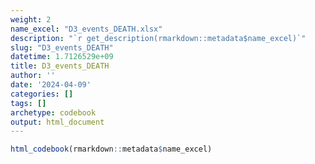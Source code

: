 ```yaml
---
weight: 2
name_excel: "D3_events_DEATH.xlsx"
description: "`r get_description(rmarkdown::metadata$name_excel)`"
slug: "D3_events_DEATH"
datetime: 1.7126529e+09
title: D3_events_DEATH
author: ''
date: '2024-04-09'
categories: []
tags: []
archetype: codebook
output: html_document
---
```


```r
html_codebook(rmarkdown::metadata$name_excel)
```
